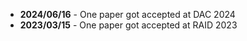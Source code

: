 - **2024/06/16** - One paper got accepted at DAC 2024
- **2023/03/15** - One paper got accepted at RAID 2023
